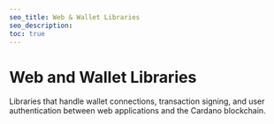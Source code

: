 ```yaml
---
seo_title: Web & Wallet Libraries
seo_description:
toc: true
---
```



# Web and Wallet Libraries

Libraries that handle wallet connections, transaction signing, and user authentication between web applications and the Cardano blockchain.
